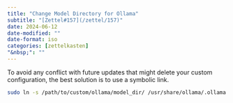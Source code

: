 ```yaml
---
title: "Change Model Directory for Ollama"
subtitle: "[Zettel#157](/zettel/157)"
date: 2024-06-12
date-modified: ""
date-format: iso
categories: [zettelkasten]
"&nbsp;": ""
---
```

To avoid any conflict with future updates that might delete your custom configuration, the best solution is to use a symbolic link.

```bash
sudo ln -s /path/to/custom/ollama/model_dir/ /usr/share/ollama/.ollama
```
